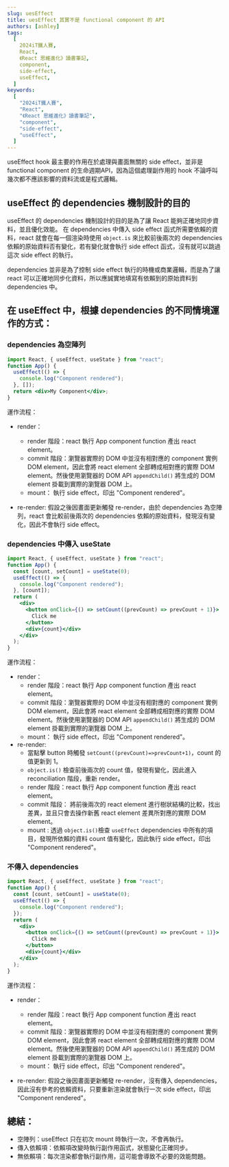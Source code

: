 ```yaml
---
slug: uesEffect
title: uesEffect 其實不是 functional component 的 API
authors: [ashley]
tags:
  [
    2024iT鐵人賽,
    React,
    《React 思維進化》讀書筆記,
    component,
    side-effect,
    useEffect,
  ]
keywords:
  [
    "2024iT鐵人賽",
    "React",
    "《React 思維進化》讀書筆記",
    "component",
    "side-effect",
    "useEffect",
  ]
---
```


useEffect hook 最主要的作用在於處理與畫面無關的 side effect，並非是 functional component 的生命週期API，因為這個處理副作用的 hook 不論呼叫幾次都不應該影響的資料流或是程式邏輯。

## useEffect 的 dependencies 機制設計的目的

useEffect 的 dependencies 機制設計的目的是為了讓 React 能夠正確地同步資料，並且優化效能。
在 dependencies 中傳入 side effect 函式所需要依賴的資料，react 就會在每一個渲染時使用
`object.is` 來比較前後兩次的 dependencies 依賴的原始資料否有變化，若有變化就會執行 side effect 函式，沒有就可以跳過這次 side effect 的執行。

dependencies 並非是為了控制 side effect 執行的時機或商業邏輯，而是為了讓 react 可以正確地同步化資料，所以應誠實地填寫有依賴到的原始資料到 dependencies 中。

## 在 useEffect 中，根據 dependencies 的不同情境運作的方式：

### dependencies 為空陣列

```jsx
import React, { useEffect, useState } from "react";
function App() {
  useEffect(() => {
    console.log("Component rendered");
  }, []);
  return <div>My Component</div>;
}
```

運作流程：

- render：

  - render 階段：react 執行 App component function 產出 react element。
  - commit 階段：瀏覽器實際的 DOM 中並沒有相對應的 component 實例 DOM element，因此會將 react element 全部轉成相對應的實際 DOM element。然後使用瀏覽器的 DOM API `appendChild()` 將生成的 DOM element 掛載到實際的瀏覽器 DOM 上。
  - mount： 執行 side effect，印出 "Component rendered"。

- re-render: 假設之後因畫面更新觸發 re-render，由於 dependencies 為空陣列，react 會比較前後兩次的 dependencies 依賴的原始資料，發現沒有變化，因此不會執行 side effect。

### dependencies 中傳入 useState

```jsx
import React, { useEffect, useState } from "react";
function App() {
  const [count, setCount] = useState(0);
  useEffect(() => {
    console.log("Component rendered");
  }, [count]);
  return (
    <div>
      <button onClick={() => setCount((prevCount) => prevCount + 1)}>
        Click me
      </button>
      <div>{count}</div>
    </div>
  );
}
```

運作流程：

- render：
  - render 階段：react 執行 App component function 產出 react element。
  - commit 階段：瀏覽器實際的 DOM 中並沒有相對應的 component 實例 DOM element，因此會將 react element 全部轉成相對應的實際 DOM element。然後使用瀏覽器的 DOM API `appendChild()` 將生成的 DOM element 掛載到實際的瀏覽器 DOM 上。
  - mount： 執行 side effect，印出 "Component rendered"。
- re-render:
  - 當點擊 button 時觸發 `setCount((prevCount)=>prevCount+1)`，count 的值更新到 1。
  - `object.is()` 檢查前後兩次的 count 值，發現有變化，因此進入 reconciliation 階段，重新 render。
  - render 階段：react 執行 App component function 產出 react element。
  - commit 階段： 將前後兩次的 react element 進行樹狀結構的比較，找出差異，並且只會去操作新舊 react element 差異所對應的實際 DOM element。
  - mount : 透過 `object.is()`檢查 `useEffect` dependencies 中所有的項目，發現所依賴的資料 count 值有變化，因此執行 side effect，印出 "Component rendered"。

### 不傳入 dependencies

```jsx
import React, { useEffect, useState } from "react";
function App() {
  const [count, setCount] = useState(0);
  useEffect(() => {
    console.log("Component rendered");
  });
  return (
    <div>
      <button onClick={() => setCount((prevCount) => prevCount + 1)}>
        Click me
      </button>
      <div>{count}</div>
    </div>
  );
}
```

運作流程：

- render：

  - render 階段：react 執行 App component function 產出 react element。
  - commit 階段：瀏覽器實際的 DOM 中並沒有相對應的 component 實例 DOM element，因此會將 react element 全部轉成相對應的實際 DOM element。然後使用瀏覽器的 DOM API `appendChild()` 將生成的 DOM element 掛載到實際的瀏覽器 DOM 上。
  - mount： 執行 side effect，印出 "Component rendered"。

- re-render: 假設之後因畫面更新觸發 re-render，沒有傳入 dependencies，因此沒有參考的依賴資料，只要重新渲染就會執行一次 side effect，印出 "Component rendered"。

## 總結：

- 空陣列：useEffect 只在初次 mount 時執行一次，不會再執行。
- 傳入依賴項：依賴項改變時執行副作用函式，狀態變化正確同步。
- 無依賴項：每次渲染都會執行副作用，這可能會導致不必要的效能問題。
